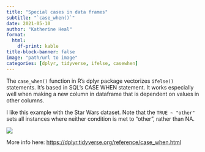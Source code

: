 ```yaml
---
title: "Special cases in data frames"
subtitle: "`case_when()`"
date: 2021-05-10
author: "Katherine Heal"
format:
  html:
    df-print: kable
title-block-banner: false
image: "path/url to image"
categories: [dplyr, tidyverse, ifelse, casewhen]
---
```


The `case_when()` function in R's dplyr package vectorizes `ifelse()` statements. It's based in SQL's CASE WHEN statement. It works especially well when making a new column in dataframe that is dependent on values in other columns.

I like this example with the Star Wars dataset. Note that the `TRUE ~ "other"` sets all instances where neither condition is met to "other", rather than NA.

![](images/case_when.png)

More info here: <https://dplyr.tidyverse.org/reference/case_when.html>
